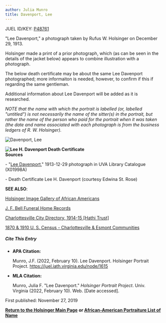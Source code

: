 ```yaml
---
author: Julia Munro
title: Davenport, Lee
---
```

JUEL ID/KEY: [P48761](http://juel.iath.virginia.edu/public_person?person=48761 "P48761")

"Lee Davenport," a photograph taken by Rufus W. Holsinger on December 29, 1913.

Holsinger made a print of a prior photograph, which (as can be seen in the details of the jacket below) appears to combine illustration with a photograph. 

The below death certificate may be about the same Lee Davenport photographed; more informaiton is needed, however, to confirm if this if regarding the same gentleman.

Additional information about Lee Davenport will be added as it is researched. 

_NOTE that the name with which the portrait is labelled (or, labelled "untitled") is not necessarily the name of the sitter(s) in the portrait, but rather the name of the person who paid for the portrait when it was taken (the date and name associated with each photograph is from the business ledgers of R. W. Holsinger)._

![Davenport, Lee](https://iiif.lib.virginia.edu/iiif/uva-lib:1041612/full/1000,1337/0/default.jpg "Davenport, Lee")

**![Lee H. Davenport Death Certificate](https://juel.iath.virginia.edu/sites/default/files/media/images/43006_162028006056_0152-00050.jpg "Lee H. Davenport Death Certificate")  
Sources**

\- "[Lee Davenport](https://search.lib.virginia.edu/catalog/uva-lib:1041612#?c=0&m=0&s=0&cv=0&xywh=-1303%2C-1%2C5410%2C4011 "Davenport, Lee")," 1913-12-29 photograph in UVA Library Catalogue (X01998A) 

\- Death Certificate Lee H. Davenport (courtesy Edwina St. Rose)

**SEE ALSO**:

[Holsinger Image Gallery of African Americans](http://rwholsingerphotos.org/images.php "Holsinger Image Gallery of African Americans")

[J. F. Bell Funeral Home Records](http://www2.vcdh.virginia.edu/afam/raceandplace/perl_scripts/funeral_search.html "J. F. Bell Funeral Home Database")

[Charlottesville City Directory, 1914-15 \[Hathi Trust\]](https://catalog.hathitrust.org/Record/101954103 "Charlottesville City Directory, 1914-15") 

[1870 & 1910 U. S. Census - Charlottesville & Esmont Communities](http://www2.vcdh.virginia.edu/afam/raceandplace/census/search_both.html "1870 & 1910 U. S. Census: Charlottesville and Esmont Communities")

##### **Cite This Entry**

*   **APA Citation:**
    
    Munro, J.F. (2022, February 10). Lee Davenport. Holsinger Portrait Project. https://juel.iath.virginia.edu/node/1615
    
*   **MLA Citation:**
    
    Munro, Julia F. "Lee Davenport." _Holsinger Portrait Project_. Univ. Virginia (2022, February 10). Web. \[Date accessed\].
    

  
First published: November 27, 2019    

[**Return to the Holsinger Main Page**](http://juel.iath.virginia.edu/node/980) **or [African-American Portraiture List of Name](http://juel.iath.virginia.edu/node/996)**
